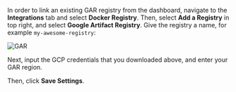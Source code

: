 In order to link an existing GAR registry from the dashboard, navigate to the **Integrations** tab and select **Docker Registry**. Then, select **Add a Registry** in top right, and select **Google Artifact Registry**. Give the registry a name, for example `my-awesome-registry`:

![GAR](https://imagedelivery.net/l4LYM_vOYKe7O1NCT_Nc_g/e9b1bebb-a797-4025-7d5b-87e72e9a8f00/large)

Next, input the GCP credentials that you downloaded above, and enter your GAR region.

Then, click **Save Settings**.
